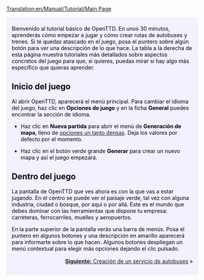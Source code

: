 [[Translation:en/Manual/Tutorial/Main Page]]

{{en/Tabs|5|1
|es/Manual/Tutorial|1. Inicio<!--
-->|es/Manual/Tutorial/Autobuses|2. Autobuses<!--
-->|es/Manual/Tutorial/Trenes|3. Trenes<!--
-->|es/Manual/Tutorial/Aviones|4. Aviones<!--
-->|es/Manual/Tutorial/Fin|5. Final}}
<div style="padding:.5em 1em 1em 1em; border-top:none; background-color:#f1f2fe; color:#000;">
{{es/Manual/Tutorial/Tutorial}}
Bienvenido al tutorial básico de OpenTTD. En unos 30 minutos, aprenderás cómo empezar a jugar y cómo crear rutas de autobuses y trenes. Si te quedas atascado en el juego, posa el puntero sobre algún botón para ver una descripción de lo que hace. La tabla a la derecha de esta página muestra tutoriales más detallados sobre aspectos concretos del juego para que, si quieres, puedas mirar si hay algo más específico que quieras aprender.

== Inicio del juego ==
{{en/Phototable|[[File:en/Manual/Menú Principal Open TTD 1.5.3.png|Menú principal de OpenTTD]]|Menú principal de OpenTTD.}}
Al abrir OpenTTD, aparecerá el menú principal. Para cambiar el idioma del juego, haz clic en '''Opciones de juego''' y en la ficha '''General''' puedes encontrar la sección de idioma.

* Haz clic en '''Nueva partida''' para abrir el menú de '''Generación de mapa''', lleno de [[es/Manual/Nueva partida|opciones un tanto densas]]. Deja los valores por defecto por el momento.

{{en/Phototable|[[File:es/Manual/Menú Generación de mapa.png]]|Menú de ''Generación de mapa''. Las cuatro imágenes en la parte superior permiten cambiar el tipo de clima. Dejaremos todas las opciones tal y como están para este tutorial.}}

*Haz clic en el botón verde grande '''Generar''' para crear un nuevo mapa y así el juego empezará.

==Dentro del juego==
{{en/Phototable|[[File:es/Manual/Tutorial/Juego inicial.png]]|Justo al empezar un nuevo juego.}}
La pantalla de OpenTTD que ves ahora es con la que vas a estar jugando. En el centro se puede ver el paisaje verde, tal vez con alguna industria, ciudad o bosque, por aquí o por allá. Este es el mundo que debes dominar con las herramientas que dispone tu empresa: carreteras, ferrocarriles, muelles y aeropuertos.

En la parte superior de la pantalla verás una barra de menús. Posa el puntero en algunos botones y una descripción en amarillo aparecerá para informarte sobre lo que hacen. Algunos botones despliegan un menú contextual para elegir más opciones dejando el clic pulsado.
<div style="text-align: right; margin-top: 1rem">[[es/Manual/Tutorial/Autobuses|'''Siguiente:''' Creación de un servicio de autobuses]] &raquo;</div>
</div>